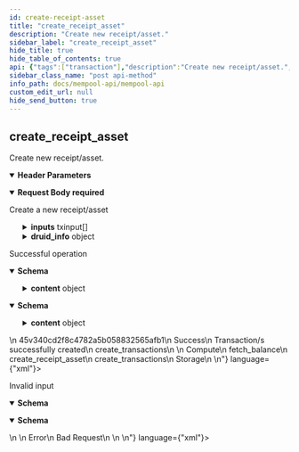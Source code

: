 ```yaml
---
id: create-receipt-asset
title: "create_receipt_asset"
description: "Create new receipt/asset."
sidebar_label: "create_receipt_asset"
hide_title: true
hide_table_of_contents: true
api: {"tags":["transaction"],"description":"Create new receipt/asset.","operationId":"createReceiptAsset","parameters":[{"in":"header","name":"x-request-id","required":true,"description":"An idempotent key for retrieving cached responses from the node","schema":{"type":"array","items":{"type":"string","example":"afac3a3dd8a04538934db1c20cc29767"}}}],"requestBody":{"description":"Create a new receipt/asset","content":{"application/json":{"schema":{"type":"object","properties":{"id":{"type":"string","example":"a957bc20","description":"The ID of the transaction being created"},"inputs":{"type":"array","items":{"type":"object","properties":{"previous_out":{"type":"string","example":"f0698b112da09"},"script_signature":{"type":"object","properties":{"stack":{"type":"array","items":{"type":"string"}}},"title":"Script"}},"xml":{"name":"txinput"},"title":"TransactionInput"},"description":"The inputs to the transaction"},"outputs":{"type":"integer","format":"int32","example":7},"version":{"type":"integer","format":"int8","example":2,"description":"The transaction's schema version"},"druid_info":{"type":"object","properties":{"druid":{"type":"string","example":"DRUID_1"},"participants":{"type":"integer","example":2},"expectations":{"type":"object","properties":{"from":{"type":"string"},"to":{"type":"string"},"asset":{"type":"object"}}}}}},"xml":{"name":"txcreate"},"title":"TransactionCreate"}}},"required":true},"responses":{"200":{"description":"Successful operation","content":{"application/json":{"schema":{"type":"object","properties":{"id":{"type":"string","example":"45v340cd2f8c4782a5b058832565afb1","description":"The ID of the call, which corresponds to the x-request-id used in the header"},"status":{"type":"string","example":"Success","description":"The status of the call, which will be one of either \"Success\", \"Error\", or \"Pending\""},"reason":{"type":"string","example":"Transaction/s successfully created","description":"The reason for the status of the call. Most useful to debug errors"},"route":{"type":"string","example":"create_transactions","description":"The endpoint route that was called"},"content":{"type":"object","properties":{"node_type":{"type":"string","example":"Compute","description":"The type of this node"},"node_api":{"type":"array","description":"The publicly visible endpoints available on this node","items":{"type":"string"},"example":["fetch_balance","create_receipt_asset","create_transactions"]},"node_peers":{"type":"array","description":"The publicly visible nodes that this node is connected to","items":{"type":"string"},"example":["Storage"]}}}},"title":"ResponseCreateTransactions"}},"application/xml":{"schema":{"type":"object","properties":{"id":{"type":"string","example":"45v340cd2f8c4782a5b058832565afb1","description":"The ID of the call, which corresponds to the x-request-id used in the header"},"status":{"type":"string","example":"Success","description":"The status of the call, which will be one of either \"Success\", \"Error\", or \"Pending\""},"reason":{"type":"string","example":"Transaction/s successfully created","description":"The reason for the status of the call. Most useful to debug errors"},"route":{"type":"string","example":"create_transactions","description":"The endpoint route that was called"},"content":{"type":"object","properties":{"node_type":{"type":"string","example":"Compute","description":"The type of this node"},"node_api":{"type":"array","description":"The publicly visible endpoints available on this node","items":{"type":"string"},"example":["fetch_balance","create_receipt_asset","create_transactions"]},"node_peers":{"type":"array","description":"The publicly visible nodes that this node is connected to","items":{"type":"string"},"example":["Storage"]}}}},"title":"ResponseCreateTransactions"}}}},"400":{"description":"Invalid input","content":{"application/json":{"schema":{"type":"object","properties":{"id":{"type":"string","example":null},"status":{"type":"string","example":"Error"},"reason":{"type":"string","example":"Bad Request"},"route":{"type":"string","example":null},"content":{"type":"string","example":null}},"title":"ResponseBadRequest"}},"application/xml":{"schema":{"type":"object","properties":{"id":{"type":"string","example":null},"status":{"type":"string","example":"Error"},"reason":{"type":"string","example":"Bad Request"},"route":{"type":"string","example":null},"content":{"type":"string","example":null}},"title":"ResponseBadRequest"}}}}},"method":"post","path":"/create_receipt_asset","servers":[{"url":"http://49.12.234.10:3003","description":"Mempool Node"}],"securitySchemes":{"petstore_auth":{"type":"oauth2","flows":{"implicit":{"authorizationUrl":"https://petstore3.swagger.io/oauth/authorize","scopes":{"write:pets":"modify pets in your account","read:pets":"read your pets"}}}},"api_key":{"type":"apiKey","name":"api_key","in":"header"}},"jsonRequestBodyExample":{"id":"a957bc20","inputs":[{"previous_out":"f0698b112da09","script_signature":{"stack":["string"]}}],"outputs":7,"version":2,"druid_info":{"druid":"DRUID_1","participants":2,"expectations":{"from":"string","to":"string","asset":{}}}},"info":{"title":"Mempool API","description":"The Mempool node is a special type of node responsible for collecting transactions and bundling them into new blocks. \nThey also partition the mining network for mining and validate the blocks that these partitions mine. There are only a limited number of Mempool nodes.  ","contact":{"email":"byron.houwens@a-block.net"},"license":{"name":"GPL-3.0","url":"https://www.gnu.org/licenses/gpl-3.0.en.html"},"version":"1.0.0"},"postman":{"name":"create_receipt_asset","description":{"content":"Create new receipt/asset.","type":"text/plain"},"url":{"path":["create_receipt_asset"],"host":["{{baseUrl}}"],"query":[],"variable":[]},"header":[{"disabled":false,"description":{"content":"(Required) An idempotent key for retrieving cached responses from the node","type":"text/plain"},"key":"x-request-id","value":""},{"key":"Content-Type","value":"application/json"},{"key":"Accept","value":"application/json"}],"method":"POST","body":{"mode":"raw","raw":"\"\"","options":{"raw":{"language":"json"}}}}}
sidebar_class_name: "post api-method"
info_path: docs/mempool-api/mempool-api
custom_edit_url: null
hide_send_button: true
---
```



## create_receipt_asset



Create new receipt/asset.

<details style={{"marginBottom":"1rem"}} data-collapsed={false} open={true}><summary style={{}}><strong>Header Parameters</strong></summary><div><ul><ParamsItem className={"paramsItem"} param={{"in":"header","name":"x-request-id","required":true,"description":"An idempotent key for retrieving cached responses from the node","schema":{"type":"array","items":{"type":"string","example":"afac3a3dd8a04538934db1c20cc29767"}}}}></ParamsItem></ul></div></details><MimeTabs><TabItem label={"application/json"} value={"application/json-schema"}><details style={{}} data-collapsed={false} open={true}><summary style={{"textAlign":"left"}}><strong>Request Body</strong><strong style={{"fontSize":"var(--ifm-code-font-size)","color":"var(--openapi-required)"}}> required</strong></summary><div style={{"textAlign":"left","marginLeft":"1rem"}}><div style={{"marginTop":"1rem","marginBottom":"1rem"}}>

Create a new receipt/asset

</div></div><ul style={{"marginLeft":"1rem"}}><SchemaItem collapsible={false} name={"id"} required={false} schemaName={"string"} qualifierMessage={undefined} schema={{"type":"string","example":"a957bc20","description":"The ID of the transaction being created"}}></SchemaItem><SchemaItem collapsible={true} className={"schemaItem"}><details style={{}}><summary style={{}}><strong>inputs</strong><span style={{"opacity":"0.6"}}> txinput[]</span></summary><div style={{"marginLeft":"1rem"}}><div style={{"marginTop":".5rem","marginBottom":".5rem"}}>

The inputs to the transaction

</div><li><div style={{"fontSize":"var(--ifm-code-font-size)","opacity":"0.6","marginLeft":"-.5rem","paddingBottom":".5rem"}}>Array [</div></li><SchemaItem collapsible={false} name={"previous_out"} required={false} schemaName={"string"} qualifierMessage={undefined} schema={{"type":"string","example":"f0698b112da09"}}></SchemaItem><SchemaItem collapsible={true} className={"schemaItem"}><details style={{}}><summary style={{}}><strong>script_signature</strong><span style={{"opacity":"0.6"}}> object</span></summary><div style={{"marginLeft":"1rem"}}><SchemaItem collapsible={false} name={"stack"} required={false} schemaName={"string[]"} qualifierMessage={undefined} schema={{"type":"array","items":{"type":"string"}}}></SchemaItem></div></details></SchemaItem><li><div style={{"fontSize":"var(--ifm-code-font-size)","opacity":"0.6","marginLeft":"-.5rem"}}>]</div></li></div></details></SchemaItem><SchemaItem collapsible={false} name={"outputs"} required={false} schemaName={"int32"} qualifierMessage={undefined} schema={{"type":"integer","format":"int32","example":7}}></SchemaItem><SchemaItem collapsible={false} name={"version"} required={false} schemaName={"int8"} qualifierMessage={undefined} schema={{"type":"integer","format":"int8","example":2,"description":"The transaction's schema version"}}></SchemaItem><SchemaItem collapsible={true} className={"schemaItem"}><details style={{}}><summary style={{}}><strong>druid_info</strong><span style={{"opacity":"0.6"}}> object</span></summary><div style={{"marginLeft":"1rem"}}><SchemaItem collapsible={false} name={"druid"} required={false} schemaName={"string"} qualifierMessage={undefined} schema={{"type":"string","example":"DRUID_1"}}></SchemaItem><SchemaItem collapsible={false} name={"participants"} required={false} schemaName={"integer"} qualifierMessage={undefined} schema={{"type":"integer","example":2}}></SchemaItem><SchemaItem collapsible={true} className={"schemaItem"}><details style={{}}><summary style={{}}><strong>expectations</strong><span style={{"opacity":"0.6"}}> object</span></summary><div style={{"marginLeft":"1rem"}}><SchemaItem collapsible={false} name={"from"} required={false} schemaName={"string"} qualifierMessage={undefined} schema={{"type":"string"}}></SchemaItem><SchemaItem collapsible={false} name={"to"} required={false} schemaName={"string"} qualifierMessage={undefined} schema={{"type":"string"}}></SchemaItem><SchemaItem collapsible={false} name={"asset"} required={false} schemaName={"object"} qualifierMessage={undefined} schema={{"type":"object"}}></SchemaItem></div></details></SchemaItem></div></details></SchemaItem></ul></details></TabItem></MimeTabs><div><ApiTabs><TabItem label={"200"} value={"200"}><div>

Successful operation

</div><div><MimeTabs schemaType={"response"}><TabItem label={"application/json"} value={"application/json"}><SchemaTabs><TabItem label={"Schema"} value={"Schema"}><details style={{}} data-collapsed={false} open={true}><summary style={{"textAlign":"left"}}><strong>Schema</strong></summary><div style={{"textAlign":"left","marginLeft":"1rem"}}></div><ul style={{"marginLeft":"1rem"}}><SchemaItem collapsible={false} name={"id"} required={false} schemaName={"string"} qualifierMessage={undefined} schema={{"type":"string","example":"45v340cd2f8c4782a5b058832565afb1","description":"The ID of the call, which corresponds to the x-request-id used in the header"}}></SchemaItem><SchemaItem collapsible={false} name={"status"} required={false} schemaName={"string"} qualifierMessage={undefined} schema={{"type":"string","example":"Success","description":"The status of the call, which will be one of either \"Success\", \"Error\", or \"Pending\""}}></SchemaItem><SchemaItem collapsible={false} name={"reason"} required={false} schemaName={"string"} qualifierMessage={undefined} schema={{"type":"string","example":"Transaction/s successfully created","description":"The reason for the status of the call. Most useful to debug errors"}}></SchemaItem><SchemaItem collapsible={false} name={"route"} required={false} schemaName={"string"} qualifierMessage={undefined} schema={{"type":"string","example":"create_transactions","description":"The endpoint route that was called"}}></SchemaItem><SchemaItem collapsible={true} className={"schemaItem"}><details style={{}}><summary style={{}}><strong>content</strong><span style={{"opacity":"0.6"}}> object</span></summary><div style={{"marginLeft":"1rem"}}><SchemaItem collapsible={false} name={"node_type"} required={false} schemaName={"string"} qualifierMessage={undefined} schema={{"type":"string","example":"Compute","description":"The type of this node"}}></SchemaItem><SchemaItem collapsible={false} name={"node_api"} required={false} schemaName={"string[]"} qualifierMessage={undefined} schema={{"type":"array","description":"The publicly visible endpoints available on this node","items":{"type":"string"},"example":["fetch_balance","create_receipt_asset","create_transactions"]}}></SchemaItem><SchemaItem collapsible={false} name={"node_peers"} required={false} schemaName={"string[]"} qualifierMessage={undefined} schema={{"type":"array","description":"The publicly visible nodes that this node is connected to","items":{"type":"string"},"example":["Storage"]}}></SchemaItem></div></details></SchemaItem></ul></details></TabItem><TabItem label={"Example (from schema)"} value={"Example (from schema)"}><ResponseSamples responseExample={"{\n  \"id\": \"45v340cd2f8c4782a5b058832565afb1\",\n  \"status\": \"Success\",\n  \"reason\": \"Transaction/s successfully created\",\n  \"route\": \"create_transactions\",\n  \"content\": {\n    \"node_type\": \"Compute\",\n    \"node_api\": [\n      \"fetch_balance\",\n      \"create_receipt_asset\",\n      \"create_transactions\"\n    ],\n    \"node_peers\": [\n      \"Storage\"\n    ]\n  }\n}"} language={"json"}></ResponseSamples></TabItem></SchemaTabs></TabItem><TabItem label={"application/xml"} value={"application/xml"}><SchemaTabs><TabItem label={"Schema"} value={"Schema"}><details style={{}} data-collapsed={false} open={true}><summary style={{"textAlign":"left"}}><strong>Schema</strong></summary><div style={{"textAlign":"left","marginLeft":"1rem"}}></div><ul style={{"marginLeft":"1rem"}}><SchemaItem collapsible={false} name={"id"} required={false} schemaName={"string"} qualifierMessage={undefined} schema={{"type":"string","example":"45v340cd2f8c4782a5b058832565afb1","description":"The ID of the call, which corresponds to the x-request-id used in the header"}}></SchemaItem><SchemaItem collapsible={false} name={"status"} required={false} schemaName={"string"} qualifierMessage={undefined} schema={{"type":"string","example":"Success","description":"The status of the call, which will be one of either \"Success\", \"Error\", or \"Pending\""}}></SchemaItem><SchemaItem collapsible={false} name={"reason"} required={false} schemaName={"string"} qualifierMessage={undefined} schema={{"type":"string","example":"Transaction/s successfully created","description":"The reason for the status of the call. Most useful to debug errors"}}></SchemaItem><SchemaItem collapsible={false} name={"route"} required={false} schemaName={"string"} qualifierMessage={undefined} schema={{"type":"string","example":"create_transactions","description":"The endpoint route that was called"}}></SchemaItem><SchemaItem collapsible={true} className={"schemaItem"}><details style={{}}><summary style={{}}><strong>content</strong><span style={{"opacity":"0.6"}}> object</span></summary><div style={{"marginLeft":"1rem"}}><SchemaItem collapsible={false} name={"node_type"} required={false} schemaName={"string"} qualifierMessage={undefined} schema={{"type":"string","example":"Compute","description":"The type of this node"}}></SchemaItem><SchemaItem collapsible={false} name={"node_api"} required={false} schemaName={"string[]"} qualifierMessage={undefined} schema={{"type":"array","description":"The publicly visible endpoints available on this node","items":{"type":"string"},"example":["fetch_balance","create_receipt_asset","create_transactions"]}}></SchemaItem><SchemaItem collapsible={false} name={"node_peers"} required={false} schemaName={"string[]"} qualifierMessage={undefined} schema={{"type":"array","description":"The publicly visible nodes that this node is connected to","items":{"type":"string"},"example":["Storage"]}}></SchemaItem></div></details></SchemaItem></ul></details></TabItem><TabItem label={"Example (from schema)"} value={"Example (from schema)"}><ResponseSamples responseExample={"<root>\n  <id>45v340cd2f8c4782a5b058832565afb1</id>\n  <status>Success</status>\n  <reason>Transaction/s successfully created</reason>\n  <route>create_transactions</route>\n  <content>\n    <node_type>Compute</node_type>\n    <node_api>fetch_balance</node_api>\n    <node_api>create_receipt_asset</node_api>\n    <node_api>create_transactions</node_api>\n    <node_peers>Storage</node_peers>\n  </content>\n</root>"} language={"xml"}></ResponseSamples></TabItem></SchemaTabs></TabItem></MimeTabs></div></TabItem><TabItem label={"400"} value={"400"}><div>

Invalid input

</div><div><MimeTabs schemaType={"response"}><TabItem label={"application/json"} value={"application/json"}><SchemaTabs><TabItem label={"Schema"} value={"Schema"}><details style={{}} data-collapsed={false} open={true}><summary style={{"textAlign":"left"}}><strong>Schema</strong></summary><div style={{"textAlign":"left","marginLeft":"1rem"}}></div><ul style={{"marginLeft":"1rem"}}><SchemaItem collapsible={false} name={"id"} required={false} schemaName={"string"} qualifierMessage={undefined} schema={{"type":"string","example":null}}></SchemaItem><SchemaItem collapsible={false} name={"status"} required={false} schemaName={"string"} qualifierMessage={undefined} schema={{"type":"string","example":"Error"}}></SchemaItem><SchemaItem collapsible={false} name={"reason"} required={false} schemaName={"string"} qualifierMessage={undefined} schema={{"type":"string","example":"Bad Request"}}></SchemaItem><SchemaItem collapsible={false} name={"route"} required={false} schemaName={"string"} qualifierMessage={undefined} schema={{"type":"string","example":null}}></SchemaItem><SchemaItem collapsible={false} name={"content"} required={false} schemaName={"string"} qualifierMessage={undefined} schema={{"type":"string","example":null}}></SchemaItem></ul></details></TabItem><TabItem label={"Example (from schema)"} value={"Example (from schema)"}><ResponseSamples responseExample={"{\n  \"id\": null,\n  \"status\": \"Error\",\n  \"reason\": \"Bad Request\",\n  \"route\": null,\n  \"content\": null\n}"} language={"json"}></ResponseSamples></TabItem></SchemaTabs></TabItem><TabItem label={"application/xml"} value={"application/xml"}><SchemaTabs><TabItem label={"Schema"} value={"Schema"}><details style={{}} data-collapsed={false} open={true}><summary style={{"textAlign":"left"}}><strong>Schema</strong></summary><div style={{"textAlign":"left","marginLeft":"1rem"}}></div><ul style={{"marginLeft":"1rem"}}><SchemaItem collapsible={false} name={"id"} required={false} schemaName={"string"} qualifierMessage={undefined} schema={{"type":"string","example":null}}></SchemaItem><SchemaItem collapsible={false} name={"status"} required={false} schemaName={"string"} qualifierMessage={undefined} schema={{"type":"string","example":"Error"}}></SchemaItem><SchemaItem collapsible={false} name={"reason"} required={false} schemaName={"string"} qualifierMessage={undefined} schema={{"type":"string","example":"Bad Request"}}></SchemaItem><SchemaItem collapsible={false} name={"route"} required={false} schemaName={"string"} qualifierMessage={undefined} schema={{"type":"string","example":null}}></SchemaItem><SchemaItem collapsible={false} name={"content"} required={false} schemaName={"string"} qualifierMessage={undefined} schema={{"type":"string","example":null}}></SchemaItem></ul></details></TabItem><TabItem label={"Example (from schema)"} value={"Example (from schema)"}><ResponseSamples responseExample={"<root>\n  <id/>\n  <status>Error</status>\n  <reason>Bad Request</reason>\n  <route/>\n  <content/>\n</root>"} language={"xml"}></ResponseSamples></TabItem></SchemaTabs></TabItem></MimeTabs></div></TabItem></ApiTabs></div>
      